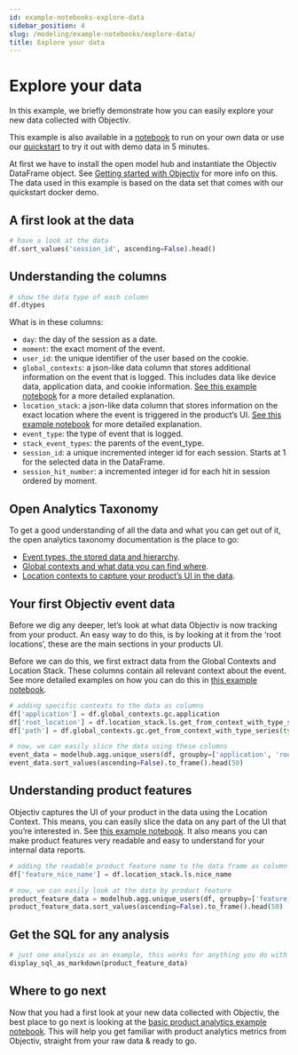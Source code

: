 ```yaml
---
id: example-notebooks-explore-data
sidebar_position: 4
slug: /modeling/example-notebooks/explore-data/
title: Explore your data
---
```


# Explore your data

In this example, we briefly demonstrate how you can easily explore your new data collected with Objectiv.

This example is also available in a [notebook](https://github.com/objectiv/objectiv-analytics/blob/main/notebooks/explore-your-data.ipynb)
to run on your own data or use our
[quickstart](https://objectiv.io/docs/home/quickstart-guide/) to try it out with demo data in 5 minutes.

At first we have to install the open model hub and instantiate the Objectiv DataFrame object. See
[Getting started with Objectiv](/modeling/example-notebooks/index.mdx#getting-started-with-objectiv) for more info on this. The data used in this example is
based on the data set that comes with our quickstart docker demo.

## A first look at the data

```python
# have a look at the data
df.sort_values('session_id', ascending=False).head()
```

## Understanding the columns

```python
# show the data type of each column
df.dtypes
```

What is in these columns:

* `day`: the day of the session as a date.
* `moment`: the exact moment of the event.
* `user_id`: the unique identifier of the user based on the cookie.
* `global_contexts`: a json-like data column that stores additional information on the event that is logged.
This includes data like device data, application data, and cookie information.
[See this example notebook](/modeling/example-notebooks/open-taxonomy.mdx#open-taxonomy-location-stack-and-global-contexts) for a more detailed
explanation.
* `location_stack`: a json-like data column that stores information on the exact location where the event is
triggered in the product’s UI.
[See this example notebook](/modeling/example-notebooks/open-taxonomy.mdx#open-taxonomy-location-stack-and-global-contexts) for more detailed
explanation.
* `event_type`: the type of event that is logged.
* `stack_event_types`: the parents of the event_type.
* `session_id`: a unique incremented integer id for each session. Starts at 1 for the selected data in the
DataFrame.
* `session_hit_number`: a incremented integer id for each hit in session ordered by moment.

## Open Analytics Taxonomy

To get a good understanding of all the data and what you can get out of it, the open analytics taxonomy
documentation is the place to go:

* [Event types, the stored data and hierarchy](https://objectiv.io/docs/taxonomy/events).
* [Global contexts and what data you can find where](https://objectiv.io/docs/taxonomy/global-contexts).
* [Location contexts to capture your product’s UI in the data](https://objectiv.io/docs/taxonomy/location-contexts).

## Your first Objectiv event data

Before we dig any deeper, let’s look at what data Objectiv is now tracking from your product. An easy way to
do this, is by looking at it from the ‘root locations’, these are the main sections in your products UI.

Before we can do this, we first extract data from the Global Contexts and Location Stack. These columns
contain all relevant context about the event. See more detailed examples on how you can do this in
[this example notebook](/modeling/example-notebooks/open-taxonomy.mdx#open-taxonomy-location-stack-and-global-contexts).

```python
# adding specific contexts to the data as columns
df['application'] = df.global_contexts.gc.application
df['root_location'] = df.location_stack.ls.get_from_context_with_type_series(type='RootLocationContext', key='id')
df['path'] = df.global_contexts.gc.get_from_context_with_type_series(type='PathContext', key='id')
```

```python
# now, we can easily slice the data using these columns
event_data = modelhub.agg.unique_users(df, groupby=['application', 'root_location', 'path', 'event_type'])
event_data.sort_values(ascending=False).to_frame().head(50)
```

## Understanding product features

Objectiv captures the UI of your product in the data using the Location Context. This means, you can easily
slice the data on any part of the UI that you’re interested in. See
[this example notebook](/modeling/example-notebooks/open-taxonomy.mdx#open-taxonomy-location-stack-and-global-contexts). It also means you can make
product features very readable and easy to understand for your internal data reports.

```python
# adding the readable product feature name to the data frame as column
df['feature_nice_name'] = df.location_stack.ls.nice_name
```

```python
# now, we can easily look at the data by product feature
product_feature_data = modelhub.agg.unique_users(df, groupby=['feature_nice_name', 'event_type'])
product_feature_data.sort_values(ascending=False).to_frame().head(50)
```

## Get the SQL for any analysis

```python
# just one analysis as an example, this works for anything you do with Objectiv Bach
display_sql_as_markdown(product_feature_data)
```

## Where to go next

Now that you had a first look at your new data collected with Objectiv, the best place to go next is looking
at the [basic product analytics example notebook](/modeling/example-notebooks/product-analytics.mdx). This will help you get familiar
with product analytics metrics from Objectiv, straight from your raw data & ready to go.
